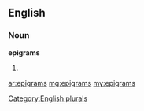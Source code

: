 ==English==

===Noun===
'''epigrams'''

# {{plural of|[[epigram]]}}

[[Category:English plurals]]

[[ar:epigrams]]
[[mg:epigrams]]
[[my:epigrams]]